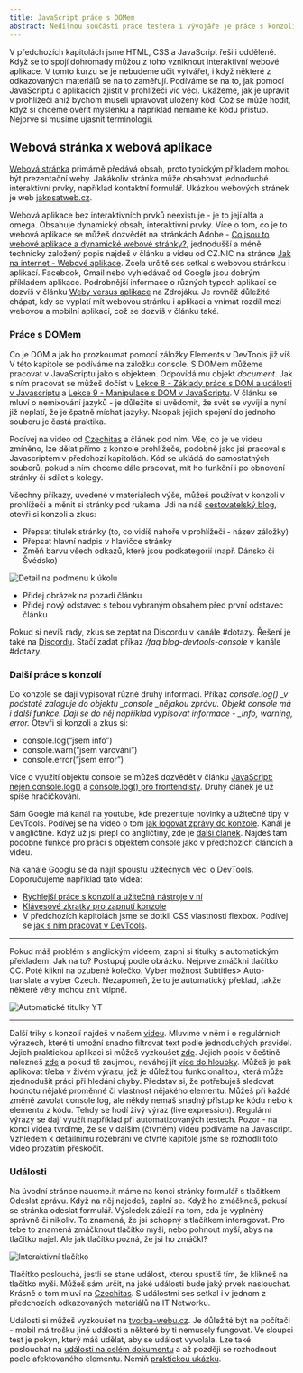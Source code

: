 ```yaml
---
title: JavaScript práce s DOMem
abstract: Nedílnou součástí práce testera i vývojáře je práce s konzolí. Tu si lze velmi ulehčit JavaScriptem. Podíváme se na něj zblízka, zejména na práci s DOMem.
---
```


V předchozích kapitolách jsme HTML, CSS a JavaScript řešili odděleně. Když se to spojí dohromady můžou z toho vzniknout interaktivní webové aplikace. V tomto kurzu se je nebudeme učit vytvářet, i když některé z odkazovaných materiálů se na to zaměřují. Podíváme se na to, jak pomocí JavaScriptu o aplikacích zjistit v prohlížeči víc věcí. Ukážeme, jak je upravit v prohlížeči aniž bychom museli upravovat uložený kód. Což se může hodit, když si chceme ověřit myšlenku a například nemáme ke kódu přístup. Nejprve si musíme ujasnit terminologii.

## Webová stránka x webová aplikace

[Webová stránka](https://cs.wikipedia.org/wiki/Webov%C3%A1_str%C3%A1nka) primárně předává obsah, proto typickým příkladem mohou být prezentační weby. Jakákoliv stránka může obsahovat jednoduché interaktivní prvky, například kontaktní formulář. Ukázkou webových stránek je web [jakpsatweb.cz](https://www.jakpsatweb.cz/).

Webová aplikace bez interaktivních prvků neexistuje - je to její alfa a omega. Obsahuje dynamický obsah, interaktivní prvky. Více o tom, co je to webová aplikace se můžeš dozvědět na stránkách Adobe - [Co jsou to webové aplikace a dynamické webové stránky?](https://helpx.adobe.com/cz/dreamweaver/using/web-applications.html), jednodušší a méně technicky založený popis najdeš v článku a videu od CZ.NIC na stránce [Jak na internet - Webové aplikace](https://www.jaknainternet.cz/page/1262/webove-aplikace/). Zcela určitě ses setkal s webovou stránkou i aplikací. Facebook, Gmail nebo vyhledávač od Google jsou dobrým příkladem aplikace. Podrobnější informace o různých typech aplikací se dozvíš v článku [Weby versus aplikace](https://zdrojak.cz/clanky/weby-versus-aplikace/) na Zdrojáku. Je rovněž důležité chápat, kdy se vyplatí mít webovou stránku i aplikaci a vnímat rozdíl mezi webovou a mobilní aplikací, což se dozvíš v článku také.

### Práce s DOMem

Co je DOM a jak ho prozkoumat pomocí záložky Elements v DevTools již víš. V této kapitole se podíváme na záložku console. S DOMem můžeme pracovat v JavaScriptu jako s objektem. Odpovídá mu objekt _document_. Jak s ním pracovat se můžeš dočíst v [Lekce 8 - Základy práce s DOM a události v Javascriptu](https://www.itnetwork.cz/javascript/zaklady/javascript-tutorial-dom-a-udalosti) a [Lekce 9 - Manipulace s DOM v JavaScriptu](https://www.itnetwork.cz/javascript/zaklady/javascript-tutorial-manipulace-s-dom). V článku se mluví o nemixování jazyků - je důležité si uvědomit, že svět se vyvíjí a nyní již neplatí, že je špatně míchat jazyky. Naopak jejich spojení do jednoho souboru je častá praktika.

Podívej na video od [Czechitas](https://www.czechitas.cz/lekce-online-kurzu/javascript-lekce-2) a článek pod ním. Vše, co je ve videu zmíněno, lze dělat přímo z konzole prohlížeče, podobně jako jsi pracoval s Javascriptem v předchozí kapitolách. Kód se ukládá do samostatných souborů, pokud s ním chceme dále pracovat, mít ho funkční i po obnovení stránky či sdílet s kolegy.

Všechny příkazy, uvedené v materiálech výše, můžeš používat v konzoli v prohlížeči a měnit si stránky pod rukama. Jdi na náš [cestovatelský blog](https://nauc-me-it.github.io/ukazkovy-blog/index.html), otevři si konzoli a zkus:

-   Přepsat titulek stránky (to, co vidíš nahoře v prohlížeči - název záložky)
-   Přepsat hlavní nadpis v hlavičce stránky
-   Změň barvu všech odkazů, které jsou podkategorií (např. Dánsko či Švédsko)

![Detail na podmenu k úkolu](/images/chapter/qa-5-1.png "Obrázek z blogu, kde je zvýrazněno, jakou část chceme abys změnil.")

-   Přidej obrázek na pozadí článku
-   Přidej nový odstavec s tebou vybraným obsahem před první odstavec článku

Pokud si nevíš rady, zkus se zeptat na Discordu v kanále #dotazy. Řešení je také na [Discordu](https://discord.gg/QbYswwYUPU). Stačí zadat příkaz _/faq blog-devtools-console_ v kanále #dotazy.

### Další práce s konzolí

Do konzole se dají vypisovat různé druhy informací. Příkaz _console.log() \_v podstatě zaloguje do objektu \_console \_nějakou zprávu. Objekt console má i další funkce. Dají se do něj například vypisovat informace - \_info, warning, error._ Otevři si konzoli a zkus si:

-   console.log(“jsem info”)
-   console.warn(“jsem varování”)
-   console.error(“jsem error”)

Více o využití objektu console se můžeš dozvědět v článku [JavaScript: nejen console.log()](https://pepa.holla.cz/2018/11/13/javascript-nejen-console-log/) a [console.log() pro frontendisty](https://pepa.holla.cz/2018/11/19/console-log-pro-frontendisty/). Druhý článek je už spíše hračičkování.

Sám Google má kanál na youtube, kde prezentuje novinky a užitečné tipy v DevTools. Podívej se na video o tom [jak logovat zprávy do konzole](https://www.youtube.com/watch?v=76U0gtuV9AY). Kanál je v angličtině. Když už jsi přepl do angličtiny, zde je [další článek](https://medium.com/nmc-techblog/advanced-console-log-tips-tricks-fa3762930bca). Najdeš tam podobné funkce pro práci s objektem console jako v předchozích článcích a videu.

Na kanále Googlu se dá najít spoustu užitečných věcí o DevTools. Doporučujeme například tato videa:

-   [Rychlejší práce s konzolí a užitečná nástroje v ní](https://www.youtube.com/watch?v=hdRDTj6ObiE)
-   [Klávesové zkratky pro zapnutí konzole](https://www.youtube.com/watch?v=xHusjrb_34A)
-   V předchozích kapitolách jsme se dotkli CSS vlastnosti flexbox. Podívej se [jak s ním pracovat v DevTools](https://www.youtube.com/watch?v=J5n2aS37rpE).

---

Pokud máš problém s anglickým videem, zapni si titulky s automatickým překladem. Jak na to? Postupuj podle obrázku. Nejprve zmáčkni tlačítko CC. Poté klikni na ozubené kolečko. Vyber možnost Subtitles> Auto-translate a vyber Czech. Nezapomeň, že to je automatický překlad, takže některé věty mohou znít vtipně.

![Automatické titulky YT](/images/chapter/qa-5-2.png "Jak nastavit automatické titulky na YouTube.")

---

Další triky s konzolí najdeš v našem [videu](https://youtu.be/knAylCNZt2A). Mluvíme v něm i o regulárních výrazech, které ti umožní snadno filtrovat text podle jednoduchých pravidel. Jejich praktickou aplikaci si můžeš vyzkoušet [zde](https://regex101.com/r/t6g4aj/1). Jejich popis v češtině nalezneš [zde](https://miroslavpecka.cz/blog/regularni-vyrazy-zaklady/) a pokud tě zaujmou, neváhej jít [více do hloubky](https://www.regularnivyrazy.info/serial-javascript-regexp.html). Můžeš je pak aplikovat třeba v živém výrazu, jež je důležitou funkcionalitou, která může zjednodušit práci při hledání chyby. Představ si, že potřebuješ sledovat hodnotu nějaké proměnné či vlastnost nějakého elementu. Můžeš při každé změně zavolat console.log, ale někdy nemáš snadný přístup ke kódu nebo k elementu z kódu. Tehdy se hodí živý výraz (live expression). Regulární výrazy se dají využít například při automatizovaných testech. Pozor - na konci videa tvrdíme, že se v dalším (čtvrtém) videu podíváme na Javascript. Vzhledem k detailnímu rozebrání ve čtvrté kapitole jsme se rozhodli toto video prozatím přeskočit.

### Události

Na úvodní stránce naucme.it máme na konci stránky formulář s tlačítkem Odeslat zprávu. Když na něj najedeš, zaplní se. Když ho zmáčkneš, pokusí se stránka odeslat formulář. Výsledek záleží na tom, zda je vyplněný správně či nikoliv. To znamená, že jsi schopný s tlačítkem interagovat. Pro tebe to znamená zmáčknout tlačítko myši, nebo pohnout myší, abys na tlačítko najel. Ale jak tlačítko pozná, že jsi ho zmáčkl?

![Interaktivní tlačítko](/images/chapter/qa-5-3.png "Tlačítko z našeho webu, které má efekt po najetí.")

Tlačítko poslouchá, jestli se stane událost, kterou spustíš tím, že klikneš na tlačítko myši. Můžeš sám určit, na jaké události bude jaký prvek naslouchat. Krásně o tom mluví na [Czechitas](https://www.czechitas.cz/lekce-online-kurzu/javascript-lekce-3). S událostmi ses setkal i v jednom z předchozích odkazovaných materiálů na IT Networku.

Události si můžeš vyzkoušet na [tvorba-webu.cz](https://www.tvorba-webu.cz/javascript/udalosti.php). Je důležité být na počítači - mobil má trošku jiné události a některé by ti nemusely fungovat. Ve sloupci test je pokyn, který máš udělat, aby se událost vyvolala. Lze také poslouchat na [události na celém dokumentu](https://jecas.cz/event-target) a až později se rozhodnout podle afektovaného elementu. Nemiň [praktickou ukázku](http://kod.djpw.cz/jvjb).
